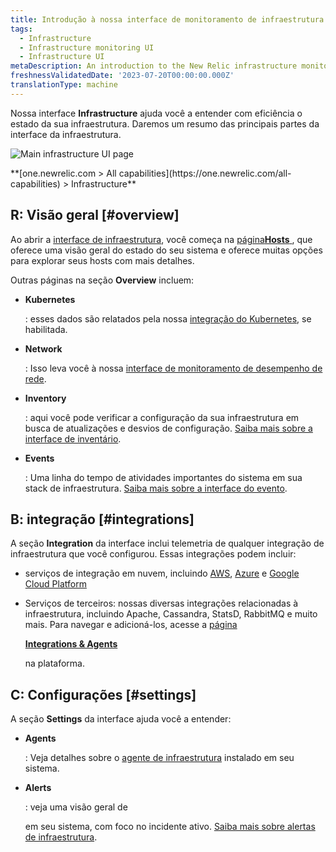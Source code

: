 ```yaml
---
title: Introdução à nossa interface de monitoramento de infraestrutura
tags:
  - Infrastructure
  - Infrastructure monitoring UI
  - Infrastructure UI
metaDescription: An introduction to the New Relic infrastructure monitoring UI pages.
freshnessValidatedDate: '2023-07-20T00:00:00.000Z'
translationType: machine
---
```



Nossa interface <DNT>**Infrastructure**</DNT> ajuda você a entender com eficiência o estado da sua infraestrutura. Daremos um resumo das principais partes da interface da infraestrutura.

<img
  title="Main infrastructure UI page"
  alt="Main infrastructure UI page"
  src={infrastructureMainUi}
/>

<figcaption>
  <DNT>
    **[one.newrelic.com > All capabilities](https://one.newrelic.com/all-capabilities) > Infrastructure**
  </DNT>
</figcaption>

## R: Visão geral [#overview]

Ao abrir a [interface de infraestrutura](https://one.newrelic.com/infra/infrastructure/hosts), você começa na [página<DNT>**Hosts**</DNT> ](/docs/infrastructure/infrastructure-ui-pages/infra-hosts-ui-page), que oferece uma visão geral do estado do seu sistema e oferece muitas opções para explorar seus hosts com mais detalhes.

Outras páginas na seção <DNT>**Overview**</DNT> incluem:

* <DNT>**Kubernetes**</DNT>

  : esses dados são relatados pela nossa [integração do Kubernetes](/docs/kubernetes-pixie/kubernetes-integration/get-started/introduction-kubernetes-integration), se habilitada.

* <DNT>**Network**</DNT>

  : Isso leva você à nossa [interface de monitoramento de desempenho de rede](/docs/network-performance-monitoring/get-started/npm-introduction).

* <DNT>**Inventory**</DNT>

  : aqui você pode verificar a configuração da sua infraestrutura em busca de atualizações e desvios de configuração. [Saiba mais sobre a interface de inventário](/docs/infrastructure/infrastructure-ui-pages/infrastructure-inventory-page-search-your-entire-infrastructure).

* <DNT>**Events**</DNT>

  : Uma linha do tempo de atividades importantes do sistema em sua stack de infraestrutura. [Saiba mais sobre a interface do evento](/docs/infrastructure/infrastructure-ui-pages/infrastructure-events-page-live-feed-every-config-change).

## B: integração [#integrations]

A seção <DNT>**Integration**</DNT> da interface inclui telemetria de qualquer integração de infraestrutura que você configurou. Essas integrações podem incluir:

* serviços de integração em nuvem, incluindo [AWS](/docs/infrastructure/amazon-integrations/get-started/introduction-aws-integrations), [Azure](/docs/infrastructure/microsoft-azure-integrations/get-started/introduction-azure-monitoring-integrations) e [Google Cloud Platform](/docs/infrastructure/google-cloud-platform-integrations/get-started/introduction-google-cloud-platform-integrations)

* Serviços de terceiros: nossas diversas integrações relacionadas à infraestrutura, incluindo Apache, Cassandra, StatsD, RabbitMQ e muito mais. Para navegar e adicioná-los, acesse a [página](https://newrelic.com/instant-observability?category=infrastructure-and-os)

  <DNT>[**Integrations & Agents**](https://newrelic.com/instant-observability?category=infrastructure-and-os)</DNT>

  [ ](https://newrelic.com/instant-observability?category=infrastructure-and-os)na plataforma.

## C: Configurações [#settings]

A seção <DNT>**Settings**</DNT> da interface ajuda você a entender:

* <DNT>**Agents**</DNT>

  : Veja detalhes sobre o [agente de infraestrutura](/docs/infrastructure/install-infrastructure-agent/get-started/install-infrastructure-agent) instalado em seu sistema.

* <DNT>**Alerts**</DNT>

  : veja uma visão geral de

  <InlinePopover type="alerts"/>

  em seu sistema, com foco no incidente ativo. [Saiba mais sobre alertas de infraestrutura](/docs/infrastructure/new-relic-infrastructure/infrastructure-alert-conditions/infrastructure-alerts-add-edit-or-view-host-alert-information).